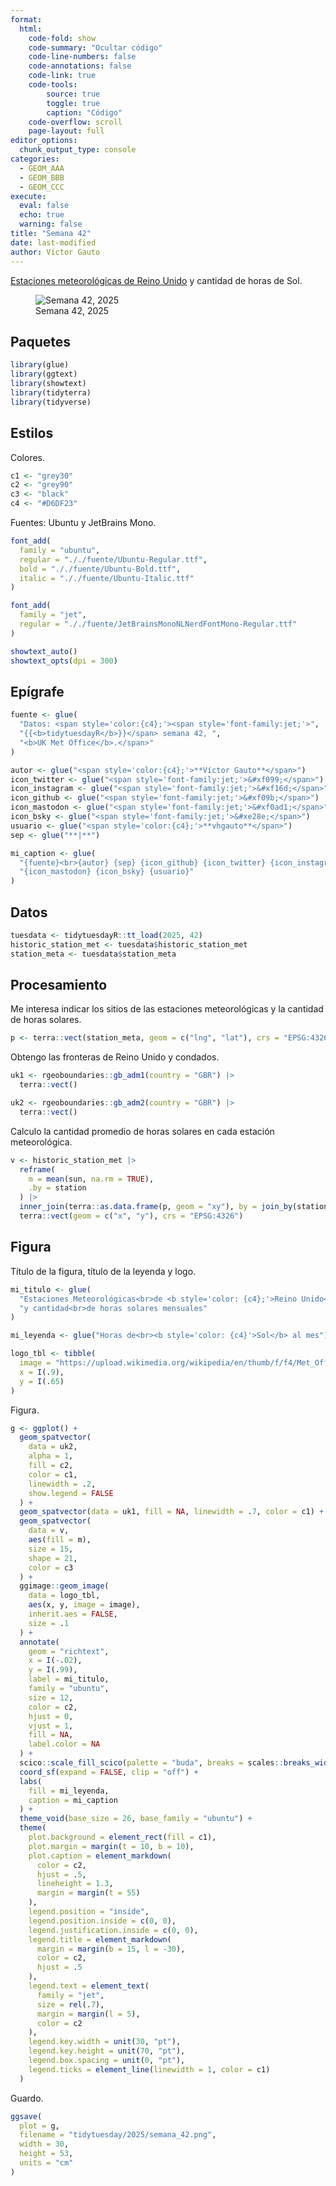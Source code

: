 ```yaml
---
format:
  html:
    code-fold: show
    code-summary: "Ocultar código"
    code-line-numbers: false
    code-annotations: false
    code-link: true
    code-tools:
        source: true
        toggle: true
        caption: "Código"
    code-overflow: scroll
    page-layout: full
editor_options:
  chunk_output_type: console
categories:
  - GEOM_AAA
  - GEOM_BBB
  - GEOM_CCC
execute:
  eval: false
  echo: true
  warning: false
title: "Semana 42"
date: last-modified
author: Víctor Gauto
---
```


[Estaciones meteorológicas de Reino Unido](https://www.metoffice.gov.uk/) y cantidad de horas de Sol.


::: {.column-page-right}

![Semana 42, 2025](semana_42.png)

:::

## Paquetes

```r
library(glue)
library(ggtext)
library(showtext)
library(tidyterra)
library(tidyverse)
```

## Estilos

Colores.

```r
c1 <- "grey30"
c2 <- "grey90"
c3 <- "black"
c4 <- "#D6DF23"
```

Fuentes: Ubuntu y JetBrains Mono.

```r
font_add(
  family = "ubuntu",
  regular = "././fuente/Ubuntu-Regular.ttf",
  bold = "././fuente/Ubuntu-Bold.ttf",
  italic = "././fuente/Ubuntu-Italic.ttf"
)

font_add(
  family = "jet",
  regular = "././fuente/JetBrainsMonoNLNerdFontMono-Regular.ttf"
)

showtext_auto()
showtext_opts(dpi = 300)
```

## Epígrafe

```r
fuente <- glue(
  "Datos: <span style='color:{c4};'><span style='font-family:jet;'>",
  "{{<b>tidytuesdayR</b>}}</span> semana 42, ",
  "<b>UK Met Office</b>.</span>"
)

autor <- glue("<span style='color:{c4};'>**Víctor Gauto**</span>")
icon_twitter <- glue("<span style='font-family:jet;'>&#xf099;</span>")
icon_instagram <- glue("<span style='font-family:jet;'>&#xf16d;</span>")
icon_github <- glue("<span style='font-family:jet;'>&#xf09b;</span>")
icon_mastodon <- glue("<span style='font-family:jet;'>&#xf0ad1;</span>")
icon_bsky <- glue("<span style='font-family:jet;'>&#xe28e;</span>")
usuario <- glue("<span style='color:{c4};'>**vhgauto**</span>")
sep <- glue("**|**")

mi_caption <- glue(
  "{fuente}<br>{autor} {sep} {icon_github} {icon_twitter} {icon_instagram} ",
  "{icon_mastodon} {icon_bsky} {usuario}"
)
```

## Datos

```r
tuesdata <- tidytuesdayR::tt_load(2025, 42)
historic_station_met <- tuesdata$historic_station_met
station_meta <- tuesdata$station_meta
```

## Procesamiento

Me interesa indicar los sitios de las estaciones meteorológicas y la cantidad de horas solares.

```r
p <- terra::vect(station_meta, geom = c("lng", "lat"), crs = "EPSG:4326")
```

Obtengo las fronteras de Reino Unido y condados.

```r
uk1 <- rgeoboundaries::gb_adm1(country = "GBR") |>
  terra::vect()

uk2 <- rgeoboundaries::gb_adm2(country = "GBR") |>
  terra::vect()
```

Calculo la cantidad promedio de horas solares en cada estación meteorológica.

```r
v <- historic_station_met |>
  reframe(
    m = mean(sun, na.rm = TRUE),
    .by = station
  ) |>
  inner_join(terra::as.data.frame(p, geom = "xy"), by = join_by(station)) |>
  terra::vect(geom = c("x", "y"), crs = "EPSG:4326")
```

## Figura

Título de la figura, título de la leyenda y logo.

```r
mi_titulo <- glue(
  "Estaciones Meteorológicas<br>de <b style='color: {c4};'>Reino Unido</b> ",
  "y cantidad<br>de horas solares mensuales"
)

mi_leyenda <- glue("Horas de<br><b style='color: {c4}'>Sol</b> al mes")

logo_tbl <- tibble(
  image = "https://upload.wikimedia.org/wikipedia/en/thumb/f/f4/Met_Office.svg/768px-Met_Office.svg.png",
  x = I(.9),
  y = I(.65)
)
```

Figura.

```r
g <- ggplot() +
  geom_spatvector(
    data = uk2,
    alpha = 1,
    fill = c2,
    color = c1,
    linewidth = .2,
    show.legend = FALSE
  ) +
  geom_spatvector(data = uk1, fill = NA, linewidth = .7, color = c1) +
  geom_spatvector(
    data = v,
    aes(fill = m),
    size = 15,
    shape = 21,
    color = c3
  ) +
  ggimage::geom_image(
    data = logo_tbl,
    aes(x, y, image = image),
    inherit.aes = FALSE,
    size = .1
  ) +
  annotate(
    geom = "richtext",
    x = I(-.02),
    y = I(.99),
    label = mi_titulo,
    family = "ubuntu",
    size = 12,
    color = c2,
    hjust = 0,
    vjust = 1,
    fill = NA,
    label.color = NA
  ) +
  scico::scale_fill_scico(palette = "buda", breaks = scales::breaks_width(10)) +
  coord_sf(expand = FALSE, clip = "off") +
  labs(
    fill = mi_leyenda,
    caption = mi_caption
  ) +
  theme_void(base_size = 26, base_family = "ubuntu") +
  theme(
    plot.background = element_rect(fill = c1),
    plot.margin = margin(t = 10, b = 10),
    plot.caption = element_markdown(
      color = c2,
      hjust = .5,
      lineheight = 1.3,
      margin = margin(t = 55)
    ),
    legend.position = "inside",
    legend.position.inside = c(0, 0),
    legend.justification.inside = c(0, 0),
    legend.title = element_markdown(
      margin = margin(b = 15, l = -30),
      color = c2,
      hjust = .5
    ),
    legend.text = element_text(
      family = "jet",
      size = rel(.7),
      margin = margin(l = 5),
      color = c2
    ),
    legend.key.width = unit(30, "pt"),
    legend.key.height = unit(70, "pt"),
    legend.box.spacing = unit(0, "pt"),
    legend.ticks = element_line(linewidth = 1, color = c1)
  )
```

Guardo.

```r
ggsave(
  plot = g,
  filename = "tidytuesday/2025/semana_42.png",
  width = 30,
  height = 53,
  units = "cm"
)
```
